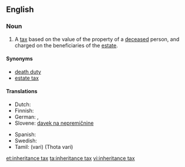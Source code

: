 {{wikipedia}}
==English==

===Noun===
{{en-noun|head=[[inheritance]] [[tax]]|es}}

# A [[tax]] based on the value of the property of a [[deceased]] person, and charged on the beneficiaries of the [[estate]].

====Synonyms====
* [[death duty]]
* [[estate tax]]

====Translations====
{{trans-top|tax on the property of the deceased}}
* Dutch: {{t|nl|erfbelasting|c}}
* Finnish: {{t|fi|perintövero}}
* German: {{t+|de|Erbschaftsteuer|f}}, {{t+|de|Erbschaftssteuer|f}}
* Slovene: [[davek na nepremičnine]] {{m}}
{{trans-mid}}
* Spanish: {{t|es|impuesto sucesorio}}
* Swedish: {{t|sv|arvskatt|c}}
* Tamil: {{t+|ta|வரி}} (vari) (Thota vari)
{{trans-bottom}}

[[et:inheritance tax]]
[[ta:inheritance tax]]
[[vi:inheritance tax]]